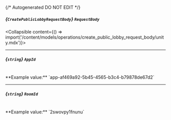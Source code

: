 {/* Autogenerated DO NOT EDIT  */}

##### *{`CreatePublicLobbyRequestBody`}* `RequestBody`
<Collapsible content={() => import('/content/models/operations/create_public_lobby_request_body/unity.mdx')}>
</Collapsible>

---
##### *{`string`}* `AppId`
<br/>
**Example value:** `app-af469a92-5b45-4565-b3c4-b79878de67d2`

---
##### *{`string`}* `RoomId`
<br/>
**Example value:** `2swovpy1fnunu`

